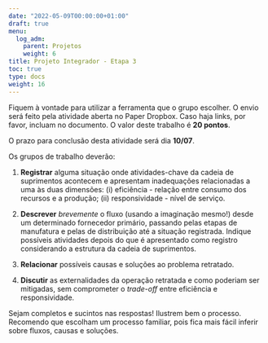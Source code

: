 ```yaml
---
date: "2022-05-09T00:00:00+01:00"
draft: true
menu:
  log_adm:
    parent: Projetos
    weight: 6
title: Projeto Integrador - Etapa 3
toc: true
type: docs
weight: 16
---
```


Fiquem à vontade para utilizar a ferramenta que o grupo escolher. O envio será feito pela atividade aberta no Paper Dropbox. Caso haja links, por favor, incluam no documento. O valor deste trabalho é **20 pontos**.

O prazo para conclusão desta atividade será dia **10/07**.

Os grupos de trabalho deverão: 

1. **Registrar** alguma situação onde atividades-chave da cadeia de suprimentos acontecem e apresentam inadequações relacionadas a uma às duas dimensões: (i) eficiência - relação entre consumo dos recursos e a produção; (ii) responsividade - nível de serviço.

2. **Descrever** *brevemente* o fluxo (usando a imaginação mesmo!) desde um determinado fornecedor primário, passando pelas etapas de manufatura e pelas de distribuição até a situação registrada. Indique possíveis atividades depois do que é apresentado como registro considerando a estrutura da cadeia de suprimentos. 

3. **Relacionar** possíveis causas e soluções ao problema retratado.

4. **Discutir** as externalidades da operação retratada e como poderiam ser mitigadas, sem comprometer o _trade-off_ entre eficiência e responsividade. 

Sejam completos e sucintos nas respostas! Ilustrem bem o processo. Recomendo que escolham um processo familiar, pois fica mais fácil inferir sobre fluxos, causas e soluções.
